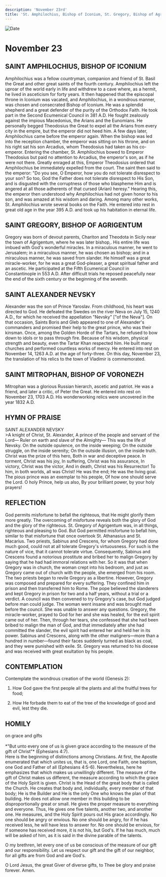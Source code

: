 ```yaml
---
description: 'November 23rd'
title: 'St. Amphilochius, Bishop of Iconium, St. Gregory, Bishop of Agrigentum, St. Alexander Nevksy, St. Mitrophan, Bishop of Voronezh'
---
```


<CustomPaginator />
<RunningHead />

<Image src="/title-imprint.png" height={68} width={50} alt="Date" className="title-imprint"/>

# <div id="date">November <Image className="four-dot" src="/four-dot.png" height={15} width={15} alt="" />23</div>

## SAINT AMPHILOCHIUS, BISHOP OF ICONIUM

Amphilochius was a fellow countryman, companion and friend of St. Basil the Great and other great saints of the fourth century. Amphilochius left the uproar of the world early in life and withdrew to a cave where, as a hermit, he lived in asceticism for forty years. It then happened that the episcopal throne in Iconium was vacated, and Amphilochius, in a wondrous manner, was chosen and consecrated Bishop of Iconium. He was a splendid shepherd and a great defender of the purity of the Orthodox Faith. He took part in the Second Ecumenical Council in 381 A.D. He fought zealously against the impious Macedonius, the Arians and the Eunomians. He personally begged Theodosius the Great to expel all the Arians from every city in the empire, but the emperor did not heed him. A few days later, Amphilochius came before the emperor again. When the bishop was led into the reception chamber, the emperor was sitting on his throne, and on his right sat his son Arcadius, whom Theodosius had taken as his co-emperor. Entering the chamber, St. Amphilochius bowed to Emperor Theodosius but paid no attention to Arcadius, the emperor's son, as if he were not there. Greatly enraged at this, Emperor Theodosius ordered that Amphilochius be immediately expelled from the court. The saint then said to the emperor: "Do you see, O Emperor, how you do not tolerate disrespect to your son? So too, God the Father does not tolerate disrespect to His Son, and is disgusted with the corruptness of those who blaspheme Him and is angered at all those adherents of that cursed (Arian) heresy." Hearing this, the emperor then understood why Amphilochius had not given honor to his son, and was amazed at his wisdom and daring. Among many other works, St. Amphilochius wrote several books on the Faith. He entered into rest in great old age in the year 395 A.D. and took up his habitation in eternal life. 

## SAINT GREGORY, BISHOP OF AGRIGENTUM

Gregory was born of devout parents, Chariton and Theodota in Sicily near the town of Agrigentum, where he was later bishop,. His entire life was imbued with God's wonderful miracles. In a miraculous manner, he went to Jerusalem; in a miraculous manner, he was chosen as bishop; and in a miraculous manner, he was saved from slander. He himself was a great miracle-worker, for he was a great God-pleaser, a great spiritual father and an ascetic. He participated at the Fifth Ecumenical Council in Constantinople in 553 A.D. After difficult trials he reposed peacefully near the end of the sixth century or the beginning of the seventh.

## SAINT ALEXANDER NEVSKY

Alexander was the son of Prince Yaroslav. From childhood, his heart was directed to God. He defeated the Swedes on the river Neva on July 15, 1240 A.D., for which he received the appellation "Nevsky" ["of the Neva"]. On that occasion, Saints Boris and Gleb appeared to one of Alexander's commanders and promised their help to the great prince, who was their kinsman. Once, among the Golden Horde of the Tartars, he refused to bow down to idols or to pass through fire. Because of his wisdom, physical strength and beauty, even the Tartar Khan respected him. He built many churches and performed countless works of mercy. He entered into rest on November 14, 1263 A.D. at the age of forty-three. On this day, November 23, the translation of his relics to the town of Vladimir is commemorated.

## SAINT MITROPHAN, BISHOP OF VORONEZH

Mitrophan was a glorious Russian hierarch, ascetic and patriot. He was a friend, and later a critic, of Peter the Great. He entered into rest on November 23, 1703 A.D. His wonderworking relics were uncovered in the year 1832 A.D.


## HYMN OF PRAISE
<div style={{textAlign:'center', color:'crimson', fontWeight:'bold'}}>
SAINT ALEXANDER NEVSKY
</div>
>A knight of Christ, St. Alexander,  
A prince of the people and servant of the Lord—  
Ruler on earth and slave of the Almighty—  
This was the life of Nevsky.  
On the outside opulence, on the inside weeping;  
On the outside struggle, on the inside serenity;  
On the outside illusion, on the inside truth.  
Christ was the prize of this hero,  
Both in war and deceptive peace.  
In torment, Christ was his joy,  
In suffering, Christ was his assurance,  
In victory, Christ was the victor,  
And in death, Christ was his Resurrector!  
To him, in both worlds, all was Christ!  
He was the end; He was the living goal.  
The pious prince was an exemplar to his people,  
Of how one should serve the Lord.  
O holy Prince, help us also,  
By your brilliant power, by your holy prayers!  


## REFLECTION

God permits misfortune to befall the righteous, that He might glorify them more greatly. The overcoming of misfortune reveals both the glory of God and the glory of the righteous. St. Gregory of Agrigentum was, in all things, righteous and pleasing to God. But God permitted misfortune to befall him, similar to that misfortune that once overtook St. Athanasius and St. Macarius. Two priests, Sabinus and Crescens, for whom Gregory had done much good, could not at all tolerate Gregory's virtuousness. For such is the nature of vice, that it cannot tolerate virtue. Consequently, Sabinus and Crescens found a notorious prostitute and bribed her to malign Gregory by saying that he had had immoral relations with her. So it was that when Gregory was in church, the woman crept into his bedroom, and just as Gregory came out of church with the people, she emerged from his room. The two priests began to revile Gregory as a libertine. However, Gregory was composed and prepared for every suffering. They confined him in prison and then transferred him to Rome. The pope believed the slanderers and kept Gregory in prison for two and a half years, without a trial or a verdict. A council was then convened to try Gregory's case, but God judged before man could judge. The woman went insane and was brought mad before the council. She was unable to answer any questions. Gregory, the miracle-worker, prayed to God for her and she was healed, for the evil spirit came out of her. Then, through her tears, she confessed that she had been bribed to malign the man of God, and that immediately after she had committed the slander, the evil spirit had entered her and held her in its power. Sabinus and Crescens, along with the other maligners—more than a hundred in number—found their faces suddenly turned as black as coal, and they were punished with exile. St. Gregory was returned to his diocese and was received with great exultation by his people.


## CONTEMPLATION

Contemplate the wondrous creation of the world (Genesis 2):

1. How God gave the first people all the plants and all the fruitful trees for food;

2. How He forbade them to eat of the tree of the knowledge of good and evil, lest they die.


## HOMILY
<div style={{textAlign:'center', color:'crimson', fontWeight:'bold'}}>
on grace and gifts
</div>
<br />
<div style={{textAlign:'right'}}>
*"But unto every one of us is given grace according to the measure of the gift of Christ"* (Ephesians 4:7).
</div>
Here is the beginning of distinctions among Christians. At first, the Apostle enumerated that which unites us, that is, one Lord, one Faith, one baptism, one God and Father of all (Ephesians 4:5-6). Nevertheless, here he emphasizes that which makes us unwillingly different. The measure of the gift of Christ makes us different, the measure according to which the grace of the Holy Spirit is given. Christ is the Head of the great body that is called the Church. He creates that body and, individually, every member of that body; He is the Builder and He is the only One who knows the plan of that building. He does not allow one member in this building to be disproportionally great or small. He gives the proper measure to everything and everyone. Thus, He gives one five talents, another two, and another one. He measures, and the Holy Spirit pours out His grace accordingly. No one should be angry or envious. No one should be angry, for if he has received less, he will have less to answer for. No one should be envious, for if someone has received more, it is not his, but God's. If he has much, much will be asked of him, as it is said in the divine parable of the talents.

O my brethren, let every one of us be conscious of the measure of our gift and our responsibility. Let us respect our gift and the gift of our neighbor, for all gifts are from God and are God's.

O Lord Jesus, the great Giver of diverse gifts, to Thee be glory and praise forever. Amen.

